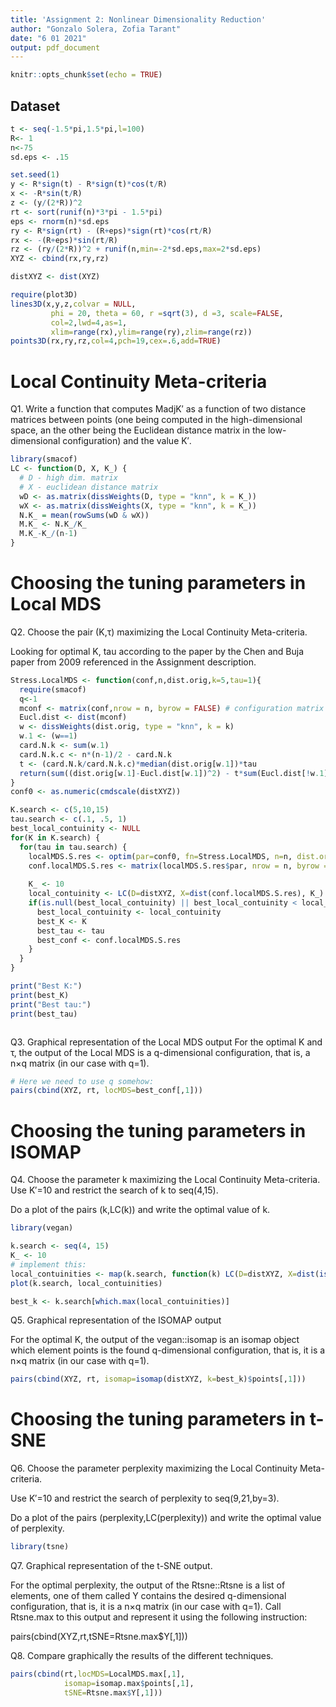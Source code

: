 ```yaml
---
title: 'Assignment 2: Nonlinear Dimensionality Reduction'
author: "Gonzalo Solera, Zofia Tarant"
date: "6 01 2021"
output: pdf_document
---
```


```r
knitr::opts_chunk$set(echo = TRUE)
```

## Dataset
```r
t <- seq(-1.5*pi,1.5*pi,l=100)
R<- 1
n<-75
sd.eps <- .15

set.seed(1)
y <- R*sign(t) - R*sign(t)*cos(t/R)
x <- -R*sin(t/R)
z <- (y/(2*R))^2
rt <- sort(runif(n)*3*pi - 1.5*pi)
eps <- rnorm(n)*sd.eps
ry <- R*sign(rt) - (R+eps)*sign(rt)*cos(rt/R)
rx <- -(R+eps)*sin(rt/R)
rz <- (ry/(2*R))^2 + runif(n,min=-2*sd.eps,max=2*sd.eps)
XYZ <- cbind(rx,ry,rz)

distXYZ <- dist(XYZ)

require(plot3D)
lines3D(x,y,z,colvar = NULL, 
         phi = 20, theta = 60, r =sqrt(3), d =3, scale=FALSE,
         col=2,lwd=4,as=1,
         xlim=range(rx),ylim=range(ry),zlim=range(rz))
points3D(rx,ry,rz,col=4,pch=19,cex=.6,add=TRUE)
```

# Local Continuity Meta-criteria

Q1. Write a function that computes MadjK′ as a function of two distance matrices between points (one being computed in the high-dimensional space, an the other being the Euclidean distance matrix in the low-dimensional configuration) and the value K′.

```r
library(smacof)
LC <- function(D, X, K_) {
  # D - high dim. matrix
  # X - euclidean distance matrix
  wD <- as.matrix(dissWeights(D, type = "knn", k = K_))
  wX <- as.matrix(dissWeights(X, type = "knn", k = K_))
  N.K_ = mean(rowSums(wD & wX))
  M.K_ <- N.K_/K_
  M.K_-K_/(n-1)
}

```

# Choosing the tuning parameters in Local MDS

Q2. Choose the pair (K,τ) maximizing the Local Continuity Meta-criteria. 

Looking for optimal K, tau according to the paper by the Chen and Buja paper from 2009 referenced in the Assignment description.

```r

Stress.LocalMDS <- function(conf,n,dist.orig,k=5,tau=1){
  require(smacof)
  q<-1
  mconf <- matrix(conf,nrow = n, byrow = FALSE) # configuration matrix
  Eucl.dist <- dist(mconf)
  w <- dissWeights(dist.orig, type = "knn", k = k)
  w.1 <- (w==1)
  card.N.k <- sum(w.1)
  card.N.k.c <- n*(n-1)/2 - card.N.k
  t <- (card.N.k/card.N.k.c)*median(dist.orig[w.1])*tau
  return(sum((dist.orig[w.1]-Eucl.dist[w.1])^2) - t*sum(Eucl.dist[!w.1]))
}
conf0 <- as.numeric(cmdscale(distXYZ))

K.search <- c(5,10,15)
tau.search <- c(.1, .5, 1)
best_local_contuinity <- NULL
for(K in K.search) {
  for(tau in tau.search) {
    localMDS.S.res <- optim(par=conf0, fn=Stress.LocalMDS, n=n, dist.orig=distXYZ, k=K, tau=tau, method ="BFGS", control = list(maxit=20))
    conf.localMDS.S.res <- matrix(localMDS.S.res$par, nrow = n, byrow = FALSE)
    
    K_ <- 10
    local_contuinity <- LC(D=distXYZ, X=dist(conf.localMDS.S.res), K_)
    if(is.null(best_local_contuinity) || best_local_contuinity < local_contuinity) {
      best_local_contuinity <- local_contuinity
      best_K <- K
      best_tau <- tau
      best_conf <- conf.localMDS.S.res
    }
  }
}

print("Best K:")
print(best_K)
print("Best tau:")
print(best_tau)

```
```r
```



Q3. Graphical representation of the Local MDS output For the optimal K and τ, the output of the Local MDS is a q-dimensional configuration, that is, a n×q matrix (in our case with q=1).
```r
# Here we need to use q somehow:
pairs(cbind(XYZ, rt, locMDS=best_conf[,1]))
```


# Choosing the tuning parameters in ISOMAP

Q4. Choose the parameter k maximizing the Local Continuity Meta-criteria.
Use K′=10 and restrict the search of k to seq(4,15).

Do a plot of the pairs (k,LC(k)) and write the optimal value of k.
```r
library(vegan)

k.search <- seq(4, 15)
K_ <- 10
# implement this:
local_contuinities <- map(k.search, function(k) LC(D=distXYZ, X=dist(isomap(distXYZ, k=k)$points), K_=K_))
plot(k.search, local_contuinities)

best_k <- k.search[which.max(local_contuinities)]
```
Q5. Graphical representation of the ISOMAP output

For the optimal K, the output of the vegan::isomap is an isomap object which element points is the found q-dimensional configuration, that is, it is a n×q matrix (in our case with q=1). 


```r
pairs(cbind(XYZ, rt, isomap=isomap(distXYZ, k=best_k)$points[,1]))
```


# Choosing the tuning parameters in t-SNE

Q6. Choose the parameter perplexity maximizing the Local Continuity Meta-criteria.

Use K′=10 and restrict the search of perplexity to seq(9,21,by=3).

Do a plot of the pairs (perplexity,LC(perplexity)) and write the optimal value of perplexity.

```r
library(tsne)

```


Q7. Graphical representation of the t-SNE output.

For the optimal perplexity, the output of the Rtsne::Rtsne is a list of elements, one of them called Y contains the desired q-dimensional configuration, that is, it is a n×q matrix (in our case with q=1). Call Rtsne.max to this output and represent it using the following instruction:

pairs(cbind(XYZ,rt,tSNE=Rtsne.max$Y[,1]))

Q8. Compare graphically the results of the different techniques.

```r
pairs(cbind(rt,locMDS=LocalMDS.max[,1], 
            isomap=isomap.max$points[,1],  
            tSNE=Rtsne.max$Y[,1]))

```


